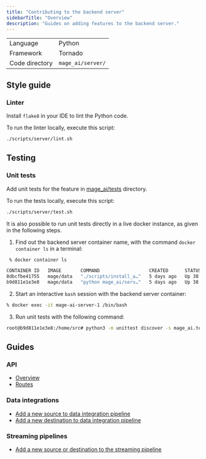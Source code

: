 ```yaml
---
title: "Contributing to the backend server"
sidebarTitle: "Overview"
description: "Guides on adding features to the backend server."
---
```


| | |
| --- | --- |
| Language | Python |
| Framework | Tornado |
| Code directory | `mage_ai/server/` |

## Style guide

### Linter
Install `flake8` in your IDE to lint the Python code.

To run the linter locally, execute this script:

```bash
./scripts/server/lint.sh
```

## Testing

### Unit tests

Add unit tests for the feature in
[mage_ai/tests](https://github.com/mage-ai/mage-ai/tree/master/mage_ai/tests) directory.

To run the tests locally, execute this script:

```bash
./scripts/server/test.sh
```

It is also possible to run unit tests directly in a live docker instance, as given in the following steps.

1. Find out the backend server container name, with the command `docker container ls` in a terminal:
```bash
 % docker container ls

CONTAINER ID   IMAGE       COMMAND                  CREATED      STATUS          PORTS                    NAMES
8dbcfbe41755   mage/data   "./scripts/install_a…"   5 days ago   Up 38 minutes   0.0.0.0:3000->3000/tcp   mage-ai-app-1
b9d811e1e3e8   mage/data   "python mage_ai/serv…"   5 days ago   Up 38 minutes   0.0.0.0:6789->6789/tcp   mage-ai-server-1
```

2. Start an interactive `bash` session with the backend server container:
```bash
% docker exec -it mage-ai-server-1 /bin/bash
```

3. Run unit tests with the following command:
```bash
root@b9d811e1e3e8:/home/src# python3 -m unittest discover -s mage_ai.tests --failfast
```

## Guides

### API

- [Overview](/api-reference/overview)
- [Routes](/api-reference/routes)

### Data integrations

- [Add a new source to data integration pipeline](/data-integrations/sources/add-new-source)
- [Add a new destination to data integration pipeline](/data-integrations/sources/add-new-destination)

### Streaming pipelines

- [Add a new source or destination to the streaming pipeline](/guides/streaming/contributing)
